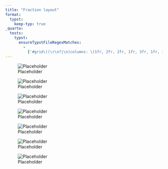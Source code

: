 ```yaml
---
title: "Fraction layout"
format:
  typst:
    keep-typ: true
_quarto:
  tests:
    typst:
      ensureTypstFileRegexMatches:
        -
          ['#grid\((\r\n?|\n)columns: \(1fr, 2fr, 2fr, 1fr, 3fr, 1fr, 1fr\), gutter: 1em, rows: 1,']
---
```


::: {layout="[1, 2, 2, 1, 3, 1, 1]"}

![Placeholder]({{< placeholder 200 >}})

![Placeholder]({{< placeholder 200 >}})

![Placeholder]({{< placeholder 200 >}})

![Placeholder]({{< placeholder 200 >}})

![Placeholder]({{< placeholder 200 >}})

![Placeholder]({{< placeholder 200 >}})

![Placeholder]({{< placeholder 200 >}})

:::
